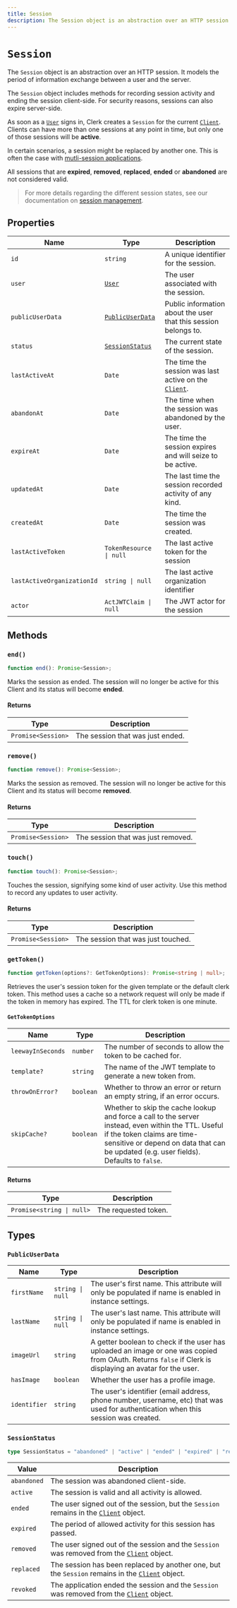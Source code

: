 ```yaml
---
title: Session
description: The Session object is an abstraction over an HTTP session. It models the period of information exchange between a user and the server.
---
```


# `Session`

The `Session` object is an abstraction over an HTTP session. It models the period of information exchange between a user and the server.

The `Session` object includes methods for recording session activity and ending the session client-side. For security reasons, sessions can also expire server-side.

As soon as a [`User`](/docs/references/javascript/user/user) signs in, Clerk creates a `Session` for the current [`Client`][client-ref]. Clients can have more than one sessions at any point in time, but only one of those sessions will be **active**.

In certain scenarios, a session might be replaced by another one. This is often the case with [mutli-session applications](/docs/custom-flows/multi-session-applications).

All sessions that are **expired**, **removed**, **replaced**, **ended** or **abandoned** are not considered valid.

> For more details regarding the different session states, see our documentation on [session management](/docs/authentication/configuration/session-options).


## Properties

| Name | Type | Description |
| --- | --- | --- |
| `id` | `string` | A unique identifier for the session. |
| `user` | [`User`](/docs/references/javascript/user/user) | The user associated with the session. |
| `publicUserData` | [`PublicUserData`](#public-user-data) | Public information about the user that this session belongs to. |
| `status` | [`SessionStatus`](#session-status) | The current state of the session. |
| `lastActiveAt` | `Date` | The time the session was last active on the [`Client`][client-ref]. |
| `abandonAt` | `Date` | The time when the session was abandoned by the user. |
| `expireAt` | `Date` | The time the session expires and will seize to be active. |
| `updatedAt` | `Date` | The last time the session recorded activity of any kind. |
| `createdAt` | `Date` | The time the session was created. |
| `lastActiveToken` | `TokenResource \| null` | The last active token for the session |
| `lastActiveOrganizationId` | `string \| null` | The last active organization identifier  |
| `actor` | `ActJWTClaim \| null` | The JWT actor for the session  |

## Methods

### `end()`

```typescript
function end(): Promise<Session>;
```

Marks the session as ended. The session will no longer be active for this Client and its status will become **ended**.

#### Returns

| Type | Description |
| --- | --- |
| `Promise<Session>` | The session that was just ended. |

### `remove()`

```typescript
function remove(): Promise<Session>;
```

Marks the session as removed. The session will no longer be active for this Client and its status will become **removed**.

#### Returns

| Type | Description |
| --- | --- |
| `Promise<Session>` | The session that was just removed. |

### `touch()`

```typescript
function touch(): Promise<Session>;
```

Touches the session, signifying some kind of user activity. Use this method to record any updates to user activity.


#### Returns

| Type | Description |
| --- | --- |
| `Promise<Session>` | The session that was just touched. |

### `getToken()`

```typescript
function getToken(options?: GetTokenOptions): Promise<string | null>;
```

Retrieves the user's session token for the given template or the default clerk token. This method uses a cache so a network request will only be made if the token in memory has expired. The TTL for clerk token is one minute.

#### `GetTokenOptions`

| Name | Type | Description |
| --- | --- | --- |
| `leewayInSeconds` | `number` | The number of seconds to allow the token to be cached for. |
| `template?` | `string` | The name of the JWT template to generate a new token from. |
| `throwOnError?` | `boolean` | Whether to throw an error or return an empty string, if an error occurs. |
| `skipCache?` | `boolean` | Whether to skip the cache lookup and force a call to the server instead, even within the TTL. Useful if the token claims are time-sensitive or depend on data that can be updated (e.g. user fields).<br />Defaults to `false`. |


#### Returns

| Type | Description |
| --- | --- |
| `Promise<string \| null>` | The requested token. |

## Types

### `PublicUserData`

| Name | Type | Description |
| --- | --- | --- |
| `firstName` | `string \| null` | The user's first name. This attribute will only be populated if name is enabled in instance settings. |
| `lastName` | `string \| null` | The user's last name. This attribute will only be populated if name is enabled in instance settings. |
| `imageUrl` | `string` | A getter boolean to check if the user has uploaded an image or one was copied from OAuth. Returns `false` if Clerk is displaying an avatar for the user. |
| `hasImage` | `boolean` | Whether the user has a profile image. |
| `identifier` | `string` | The user's identifier (email address, phone number, username, etc) that was used for authentication when this session was created. |

### `SessionStatus`

```typescript
type SessionStatus = "abandoned" | "active" | "ended" | "expired" | "removed" | "replaced" | "revoked";
```

| Value | Description |
| --- | --- |
| `abandoned` | The session was abandoned client-side. |
| `active` | The session is valid and all activity is allowed. |
| `ended` | The user signed out of the session, but the `Session` remains in the [`Client`][client-ref] object. |
| `expired` | The period of allowed activity for this session has passed. |
| `removed` | The user signed out of the session and the `Session` was removed from the [`Client`][client-ref] object. |
| `replaced` | The session has been replaced by another one, but the `Session` remains in the [`Client`][client-ref] object. |
| `revoked` | The application ended the session and the `Session` was removed from the [`Client`][client-ref] object. |

[client-ref]: /docs/references/javascript/client
